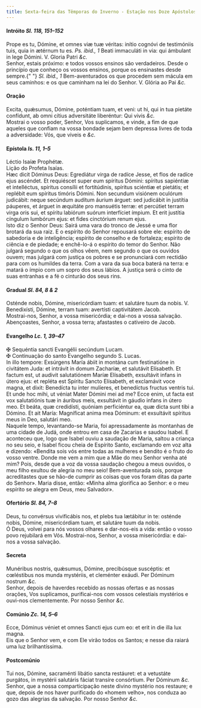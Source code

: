 ```yaml
---
title: Sexta-feira das Têmporas do Inverno - Estação nos Doze Apóstolos
---
```


<h4 class="text-center">
  Intróito <em>Sl. 118, 151–152</em>
</h4>
<div class="grid grid-cols-2 gap-5">
  <div class="col-6 dropcaps text-justify">
    Prope es tu, Dómine, et omnes viæ tuæ véritas: inítio cognóvi de testimóniis
    tuis, quia in ætérnum tu es. <em>Ps. ibid., 1</em> Beati immaculáti in via:
    qui ámbulant in lege Dómini. V. Gloria Patri
    <em>&c.</em>
  </div>
  <div class="col-6 dropcaps text-justify">
    Senhor, estais próximo: e todos vossos ensinos são verdadeiros. Desde o
    princípio que conheço os vossos ensinos, porque os ensinastes desde sempre.{" "}
    <em>Sl. ibid., 1</em> Bem-aventurados os que procedem sem mácula em seus
    caminhos: e os que caminham na lei do Senhor. V. Glória ao Pai
    <em>&c.</em>
  </div>
</div>

<h4 class="text-center">Oração</h4>
<div class="grid grid-cols-2 gap-5">
  <div class="col-6 dropcaps text-justify">
    Excita, quǽsumus, Dómine, poténtiam tuam, et veni: ut hi, qui in tua pietáte
    confídunt, ab omni cítius adversitáte liberéntur: Qui vivis
    <em>&c.</em>
  </div>
  <div class="col-6 dropcaps text-justify">
    Mostrai o vosso poder, Senhor, Vos suplicamos, e vinde, a fim de que aqueles
    que confiam na vossa bondade sejam bem depressa livres de toda a
    adversidade: Vós, que viveis e <em>&c.</em>
  </div>
</div>

<h4 class="text-center">
  Epístola <em>Is. 11, 1–5</em>
</h4>
<div class="grid grid-cols-2 gap-5">
  <div class="col-6 text-justify">Léctio Isaíæ Prophétæ.</div>
  <div class="col-6 text-justify">Lição do Profeta Isaías.</div>
  <div class="col-6 dropcaps text-justify">
    Hæc dicit Dóminus Deus: Egrediátur virga de radíce Jesse, et flos de radíce
    ejus ascéndet. Et requiéscet super eum spíritus Dómini: spíritus sapiéntiæ
    et intelléctus, spíritus consílii et fortitúdinis, spíritus sciéntiæ et
    pietátis; et replébit eum spíritus timóris Dómini. Non secundum visiónem
    oculórum judicábit: neque secúndum audítum áurium árguet: sed judicábit in
    justítia páuperes, et árguet in æquitáte pro mansuétis terræ: et percútiet
    terram virga oris sui, et spíritu labiórum suórum interfíciet ímpium. Et
    erit justítia cíngulum lumbórum ejus: et fides cinctórium renum ejus.
  </div>
  <div class="col-6 dropcaps text-justify">
    Isto diz o Senhor Deus: Sairá uma vara do tronco de Jessé e uma flor brotará
    da sua raiz. E o espírito do Senhor repousará sobre ele: espírito de
    sabedoria e de inteligência; espírito de conselho e de fortaleza; espírito
    de ciência e de piedade; e enchê-lo-á o espírito do temor do Senhor. Não
    julgará segundo o que os olhos vêem, nem segundo o que os ouvidos ouvem; mas
    julgará com justiça os pobres e se pronunciará com rectidão para com os
    humildes da terra. Com a vara da sua boca baterá na terra: e matará o ímpio
    com um sopro dos seus lábios. A justiça será o cinto de suas entranhas e a
    fé o cinturão dos seus rins.
  </div>
</div>

<h4 class="text-center">
  Gradual <em>Sl. 84, 8 & 2</em>
</h4>
<div class="grid grid-cols-2 gap-5">
  <div class="col-6 dropcaps text-justify">
    Osténde nobis, Dómine, misericórdiam tuam: et salutáre tuum da nobis. V.
    Benedixísti, Dómine, terram tuam: avertísti captivitátem Jacob.
  </div>
  <div class="col-6 dropcaps text-justify">
    Mostrai-nos, Senhor, a vossa misericórdia; e dai-nos a vossa salvação.
    Abençoastes, Senhor, a vossa terra; afastastes o cativeiro de Jacob.
  </div>
</div>

<h4 class="text-center">
  Evangelho <em>Lc. 1, 39–47</em>
</h4>
<div class="grid grid-cols-2 gap-5">
  <div class="col-6 text-justify">
    <span class="text-danger">&#10016;</span> Sequéntia sancti Evangélii
    secúndum Lucam.
  </div>
  <div class="col-6 text-justify">
    <span class="text-danger">&#10016;</span> Continuação do santo Evangelho
    segundo S. Lucas.
  </div>
  <div class="col-6 dropcaps text-justify">
    In illo tempore: Exsúrgens María ábiit in montána cum festinatióne in
    civitátem Juda: et intrávit in domum Zacharíæ, et salutávit Elísabeth. Et
    factum est, ut audivit salutatiónem Maríæ Elísabeth, exsultávit infans in
    útero ejus: et repléta est Spíritu Sancto Elísabeth, et exclamávit voce
    magna, et dixit: Benedícta tu inter mulíeres, et benedíctus fructus ventris
    tui. Et unde hoc mihi, ut véniat Mater Dómini mei ad me? Ecce enim, ut facta
    est vox salutatiónis tuæ in áuribus meis, exsultávit in gáudio infans in
    útero meo. Et beáta, quæ credidísti, quóniam perficiéntur ea, quæ dicta sunt
    tibi a Dómino. Et ait María: Magníficat anima mea Dóminum: et exsultávit
    spíritus meus in Deo, salutári meo.
  </div>
  <div class="col-6 dropcaps text-justify">
    Naquele tempo, levantando-se Maria, foi apressadamente às montanhas de uma
    cidade de Judá, onde entrou em casa de Zacarias e saudou Isabel. E aconteceu
    que, logo que Isabel ouviu a saudação de Maria, saltou a criança no seu
    seio, e Isabel ficou cheia de Espírito Santo, exclamando em voz alta e
    dizendo: «Bendita sois vós entre todas as mulheres e bendito é o fruto do
    vosso ventre. Donde me vem a mim que a Mãe do meu Senhor venha até mim?
    Pois, desde que a voz da vossa saudação chegou a meus ouvidos, o meu filho
    exultou de alegria no meu seio! Bem-aventurada sois, porque acreditastes que
    se hão-de cumprir as coisas que vos foram ditas da parte do Senhor». Maria
    disse, então: «Minha alma glorifica ao Senhor: e o meu espírito se alegra em
    Deus, meu Salvador».
  </div>
</div>

<h4 class="text-center">
  Ofertório <em>Sl. 84, 7–8</em>
</h4>
<div class="grid grid-cols-2 gap-5">
  <div class="col-6 dropcaps text-justify">
    Deus, tu convérsus vivificábis nos, et plebs tua lætábitur in te: osténde
    nobis, Dómine, misericórdiam tuam, et salutáre tuum da nobis.
  </div>
  <div class="col-6 dropcaps text-justify">
    Ó Deus, volvei para nós vossos olhares e dar-nos-eis a vida: então o vosso
    povo rejubilará em Vós. Mostrai-nos, Senhor, a vossa misericórdia: e dai-nos
    a vossa salvação.
  </div>
</div>

<h4 class="text-center">Secreta</h4>
<div class="grid grid-cols-2 gap-5">
  <div class="col-6 dropcaps text-justify">
    Munéribus nostris, quǽsumus, Dómine, precibúsque suscéptis: et cœléstibus
    nos munda mystériis, et cleménter exáudi. Per Dóminum nostrum <em>&c.</em>
  </div>
  <div class="col-6 dropcaps text-justify">
    Senhor, depois de haverdes recebido as nossas ofertas e as nossas orações,
    Vos suplicamos, purificai-nos com vossos celestiais mystérios e ouvi-nos
    clementemente. Por nosso Senhor <em>&c.</em>
  </div>
</div>

<h4 class="text-center">
  Comúnio <em>Zc. 14, 5–6</em>
</h4>
<div class="grid grid-cols-2 gap-5">
  <div class="col-6 dropcaps text-justify">
    Ecce, Dóminus véniet et omnes Sancti ejus cum eo: et erit in die illa lux
    magna.
  </div>
  <div class="col-6 dropcaps text-justify">
    Eis que o Senhor vem, e com Ele virão todos os Santos; e nesse dia raiará
    uma luz brilhantíssima.
  </div>
</div>

<h4 class="text-center">Postcomúnio</h4>
<div class="grid grid-cols-2 gap-5">
  <div class="col-6 dropcaps text-justify">
    Tui nos, Dómine, sacraménti libátio sancta restáuret: et a vetustáte
    purgátos, in mystérii salutáris fáciat transíre consórtium. Per Dóminum
    <em>&c.</em>
  </div>
  <div class="col-6 dropcaps text-justify">
    Senhor, que a nossa comparticipação neste divino mystério nos restaure; e
    que, depois de nos haver purificado do «homem velho», nos conduza ao gozo
    das alegrias da salvação. Por nosso Senhor <em>&c.</em>
  </div>
</div>
